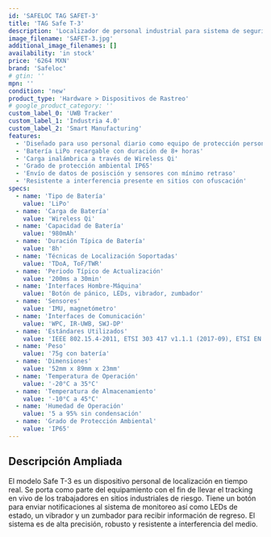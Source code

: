 ```yaml
---
id: 'SAFELOC TAG SAFET-3'
title: 'TAG Safe T-3'
description: 'Localizador de personal industrial para sistema de seguridad Safeloc. TAG para posicionamiento de trabajadores en tiempo real resistente a interferencia.'
image_filename: 'SAFET-3.jpg'
additional_image_filenames: []
availability: 'in stock'
price: '6264 MXN'
brand: 'Safeloc'
# gtin: ''
mpn: ''
condition: 'new'
product_type: 'Hardware > Dispositivos de Rastreo'
# google_product_category: ''
custom_label_0: 'UWB Tracker'
custom_label_1: 'Industria 4.0'
custom_label_2: 'Smart Manufacturing'
features:
  - 'Diseñado para uso personal diario como equipo de protección personal (PPD)'
  - 'Batería LiPo recargable con duración de 8+ horas'
  - 'Carga inalámbrica a través de Wireless Qi'
  - 'Grado de protección ambiental IP65'
  - 'Envío de datos de posisción y sensores con mínimo retraso'
  - 'Resistente a interferencia presente en sitios con ofuscación'
specs:
  - name: 'Tipo de Batería'
    value: 'LiPo'
  - name: 'Carga de Batería'
    value: 'Wireless Qi'
  - name: 'Capacidad de Batería'
    value: '980mAh'
  - name: 'Duración Típica de Batería'
    value: '8h'
  - name: 'Técnicas de Localización Soportadas'
    value: 'TDoA, ToF/TWR'
  - name: 'Periodo Típico de Actualización'
    value: '200ms a 30min'
  - name: 'Interfaces Hombre-Máquina'
    value: 'Botón de pánico, LEDs, vibrador, zumbador'
  - name: 'Sensores'
    value: 'IMU, magnetómetro'
  - name: 'Interfaces de Comunicación'
    value: 'WPC, IR-UWB, SWJ-DP'
  - name: 'Estándares Utilizados'
    value: 'IEEE 802.15.4-2011, ETSI 303 417 v1.1.1 (2017-09), ETSI EN 301 489-1 (v2.2.3 2019-11)'
  - name: 'Peso'
    value: '75g con batería'
  - name: 'Dimensiones'
    value: '52mm x 89mm x 23mm'
  - name: 'Temperatura de Operación'
    value: '-20°C a 35°C'
  - name: 'Temperatura de Almacenamiento'
    value: '-10°C a 45°C'
  - name: 'Humedad de Operación'
    value: '5 a 95% sin condensación'
  - name: 'Grado de Protección Ambiental'
    value: 'IP65'
---
```

## Descripción Ampliada
El modelo Safe T-3 es un dispositivo personal de localización en tiempo real. Se porta como parte del equipamiento con el fin de llevar el tracking en vivo de los trabajadores en sitios industriales de riesgo. Tiene un botón para enviar notificaciones al sistema de monitoreo así como LEDs de estado, un vibrador y un zumbador para recibir información de regreso. El sistema es de alta precisión, robusto y resistente a interferencia del medio.